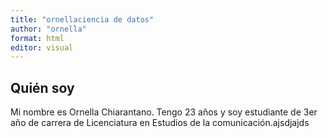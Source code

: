 ```yaml
---
title: "ornellaciencia de datos"
author: "ornella"
format: html
editor: visual
---
```


## Quién soy

Mi nombre es Ornella Chiarantano. Tengo 23 años y soy estudiante de 3er año de carrera de Licenciatura en Estudios de la comunicación.ajsdjajds
